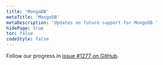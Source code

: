 ```yaml
---
title: 'MongoDB'
metaTitle: 'MongoDB'
metaDescription: 'Updates on future support for MongoDB.'
hidePage: true
toc: false
codeStyle: false
---
```


<TopBlock>

Follow our progress in [issue #1277 on GitHub](https://github.com/prisma/prisma/issues/1277#issuecomment-624532966).

</TopBlock>